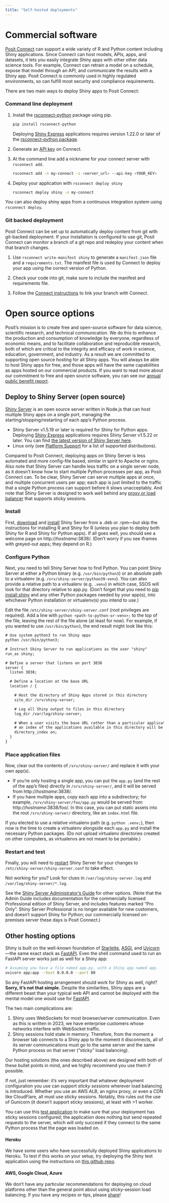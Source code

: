 ```yaml
---
title: "Self-hosted deployments"
---
```


# Commercial software

[Posit Connect](https://posit.co/products/enterprise/connect/) can support a wide variety of R and Python content including Shiny applications.
Since Connect can host models, APIs, apps, and datasets, it lets you easily integrate Shiny apps with other other data science tools.
For example, Connect can retrain a model on a schedule, expose that model through an API, and communicate the results with a Shiny app.
Posit Connect is commonly used in highly regulated environments, so can fulfill most security and compliance requirements.

There are two main ways to deploy Shiny apps to Posit Connect:

### Command line deployment

1.  Install the [rsconnect-python](https://github.com/rstudio/rsconnect-python) package using pip.

    ``` bash
    pip install rsconnect-python
    ```

    Deploying [Shiny Express](https://shiny.posit.co/blog/posts/shiny-express/) applications requires version 1.22.0 or later of the [rsconnect-python package](https://github.com/rstudio/rsconnect-python).

2.  Generate an [API key](https://docs.posit.co/connect/user/api-keys/) on Connect.

3.  At the command line add a nickname for your connect server with `rsconnect add`.

    ``` bash
    rsconnect add -n my-connect -s <server_url> --api-key <YOUR_KEY>
    ```

4.  Deploy your application with `rsconnect deploy shiny`

    ``` bash
    rsconnect deploy shiny -n my-connect
    ```

You can also deploy shiny apps from a continuous integration system using `rsconnect deploy`.

### Git backed deployment

Posit Connect can be set up to automatically deploy content from git with git-backed deployment.
If your installation is configured to use git, Posit Connect can monitor a branch of a git repo and redeploy your content when that branch changes.

1.  Use `rsconnect write-manifest shiny` to generate a `manifest.json` file and a `requirements.txt`.
    The manifest file is used by Connect to deploy your app using the correct version of Python.

2.  Check your code into git, make sure to include the manifest and requirements file.

3.  Follow the [Connect instructions](https://docs.posit.co/connect/user/git-backed/#linking-git-to-posit-connect) to link your branch with Connect.

# Open source options

Posit's mission is to create free and open-source software for data science, scientific research, and technical communication.
We do this to enhance the production and consumption of knowledge by everyone, regardless of economic means, and to facilitate collaboration and reproducible research, both of which are critical to the integrity and efficacy of work in science, education, government, and industry.
As a result we are committed to supporting open source hosting for all Shiny apps.
You will always be able to host Shiny apps for free, and those apps will have the same capabilities as apps hosted on our commercial products.
If you want to read more about our commitment to free and open source software, you can see our [annual public benefit report](https://posit.co/about/pbc-report/).

## Deploy to Shiny Server (open source)

[Shiny Server](https://posit.co/products/open-source/shinyserver/) is an open source server written in Node.js that can host multiple Shiny apps on a single port, managing the starting/stopping/restarting of each app's Python process.

-   Shiny Server v1.5.19 or later is required for Shiny for Python apps.
    Deploying [Shiny Express](https://shiny.posit.co/blog/posts/shiny-express/) applications requires Shiny Server v1.5.22 or later.
    You can find [the latest version of Shiny Server here](https://posit.co/download/shiny-server/).
-   Linux only (see [Platform Support](https://posit.co/about/platform-support/) for a list of supported distributions).

Compared to Posit Connect, deploying apps on Shiny Server is less automated and more config-file based, similar in spirit to Apache or nginx.
Also note that Shiny Server can handle less traffic on a single server node, as it doesn't know how to start multiple Python processes per app, as Posit Connect can.
To be clear, Shiny Server can serve multiple apps at once, and multiple concurrent users per app; each app is just limited to the traffic that a single Python process can support before it slows unacceptably.
And note that Shiny Server is designed to work well behind any [proxy or load balancer](https://support.posit.co/hc/en-us/articles/213733868-Running-Shiny-Server-with-a-Proxy) that supports sticky sessions.

### Install

First, [download](https://posit.co/download/shiny-server/) and [install](https://docs.posit.co/shiny-server/#installation) Shiny Server from a .deb or .rpm---but skip the instructions for installing R and Shiny for R (unless you plan to deploy both Shiny for R and Shiny for Python apps).
If all goes well, you should see a welcome page on http://*hostname*:3838/.
(Don't worry if you see iframes with greyed-out apps; they depend on R.)

### Configure Python

Next, you need to tell Shiny Server how to find Python.
You can point Shiny Server at either a Python binary (e.g. `/usr/bin/python3`) or an absolute path to a virtualenv (e.g. `/srv/shiny-server/python39-venv`).
You can also provide a relative path to a virtualenv (e.g. `.venv`) in which case, SSOS will look for that directory relative to app.py.
(Don't forget that you need to [pip install shiny](install.html) and any other Python packages needed by your app(s), into whichever Python installation or virtualenv(s) you intend to use.)

Edit the file `/etc/shiny-server/shiny-server.conf` (root privileges are required).
Add a line with `python <path-to-python-or-venv>;` to the top of the file, leaving the rest of the file alone (at least for now).
For example, if you wanted to use `/usr/bin/python3`, the end result might look like this:

``` default
# Use system python3 to run Shiny apps
python /usr/bin/python3;

# Instruct Shiny Server to run applications as the user "shiny"
run_as shiny;

# Define a server that listens on port 3838
server {
  listen 3838;

  # Define a location at the base URL
  location / {

    # Host the directory of Shiny Apps stored in this directory
    site_dir /srv/shiny-server;

    # Log all Shiny output to files in this directory
    log_dir /var/log/shiny-server;

    # When a user visits the base URL rather than a particular application,
    # an index of the applications available in this directory will be shown.
    directory_index on;
  }
}
```

### Place application files

Now, clear out the contents of `/srv/shiny-server/` and replace it with your own app(s).

-   If you're only hosting a single app, you can put the `app.py` (and the rest of the app's files) directly in `/srv/shiny-server/`, and it will be served from http://*hostname*:3838/.
-   If you have multiple apps, copy each app into a subdirectory; for example, `/srv/shiny-server/foo/app.py` would be served from http://*hostname*:3838/foo/. In this case, you can put static assets into the root `/srv/shiny-server/` directory, like an `index.html` file.

If you elected to use a relative virtualenv path (e.g. `python .venv;`), then now is the time to create a virtualenv alongside each `app.py` and install the necessary Python packages.
(Do not upload virtualenv directories created on other computers, as virtualenvs are not meant to be portable.)

### Restart and test

Finally, you will need to [restart](https://docs.posit.co/shiny-server/#stopping-and-starting) Shiny Server for your changes to `/etc/shiny-server/shiny-server.conf` to take effect.

Not working for you?
Look for clues in `/var/log/shiny-server.log` and `/var/log/shiny-server/*.log`.

See the [Shiny Server Administrator's Guide](https://docs.posit.co/shiny-server//) for other options.
(Note that the Admin Guide includes documentation for the commercially licensed Professional edition of Shiny Server, and includes features marked "Pro Only". Shiny Server Professional is no longer available for new customers, and doesn't support Shiny for Python; our commercially licensed on-premises server these days is Posit Connect.)

## Other hosting options

Shiny is built on the well-known foundation of [Starlette](https://www.starlette.io/), [ASGI](https://asgi.readthedocs.io/), and [Uvicorn](https://www.uvicorn.org/)---the same exact stack as [FastAPI](https://fastapi.tiangolo.com/).
Even the shell command used to run an FastAPI server works just as well for a Shiny app:

``` sh
# Assuming you have a file named app.py, with a Shiny app named app.
uvicorn app:app --host 0.0.0.0 --port 80
```

So any FastAPI hosting arrangement should work for Shiny as well, right?
**Sorry, it's not that simple.** Despite the similarities, Shiny apps are a different beast than your typical web API and cannot be deployed with the mental model one would use for [FastAPI](https://fastapi.tiangolo.com/).

The two main complications are:

1.  Shiny uses WebSockets for most browser/server communication. Even as this is written in 2023, we have enterprise customers whose networks interfere with WebSocket traffic.
2.  Shiny sessions hold state in memory. Therefore, from the moment a browser tab connects to a Shiny app to the moment it disconnects, all of its server communications must go to the same server and the same Python process on that server ("sticky" load balancing).

Our hosting solutions (the ones described above) are designed with both of these bullet points in mind, and we highly recommend you use them if possible.

If not, just remember: it's very important that whatever deployment configuration you use can support *sticky sessions* wherever load balancing is introduced.
Whether you use an AWS ALB, an nginx proxy, or even a CDN like CloudFlare, all must use sticky sessions.
Notably, this rules out the use of Gunicorn (it doesn't support sticky sessions), at least with \>1 worker.

You can use this [test application](https://github.com/posit-dev/py-shiny/blob/7ba8f90a44ee25f41aa8c258eceeba6807e0017a/examples/load_balance/app.py) to make sure that your deployment has sticky sessions configured; the application does nothing but send repeated requests to the server, which will only succeed if they connect to the same Python process that the page was loaded on.

#### Heroku

We have some users who have successfully deployed Shiny applications to Heroku.
To test if this works on your setup, try deploying the Shiny test application using the instructions on [this github repo](https://github.com/analythium/shiny-load-balancing#py-shiny-app).

#### AWS, Google Cloud, Azure

We don't have any particular recommendations for deploying on cloud platforms other than the general point about using sticky-session load balancing.
If you have any recipes or tips, please [share](https://github.com/posit-dev/py-shiny/issues)!
